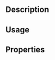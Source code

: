 {{Work_in_progress}}

{{Docnav
|
|[[Cables_AddVertex|Add Vertex to WireFlex]]
|[[Cables_Workbench|Cables]]
|IconL=
|IconR=Cables_AddVertex.svg
|IconC=Cables_workbench_icon.svg
}}

{{GuiCommand
|Name=Cables WireFlex
|MenuLocation=Cable Wires → New Wire Flex
|Workbenches=[[Cables_Workbench|Cables]]
|Shortcut=
|Version=1.0
}}

==Description==

==Usage==

==Properties==